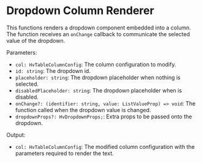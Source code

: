 

<Meta
  of={TableRenderersStories}
  title="Visualizations/Table/Table Renderers/Dropdown Column Renderer"
/>

# Dropdown Column Renderer

This functions renders a dropdown component embedded into a column. The function receives an `onChange` callback to communicate the selected value of the dropdown.

Parameters:

- `col: HvTableColumnConfig`: The column configuration to modify.
- `id: string`: The dropdown id.
- `placeholder: string`: The dropdown placeholder when nothing is selected.
- `disabledPlaceholder: string`: The dropdown placeholder when is disabled.
- `onChange?: (identifier: string, value: ListValueProp) => void`: The function called when the dropdown value is changed.
- `dropdownProps?: HvDropdownProps;`: Extra props to be passed onto the dropdown.

Output:

- `col: HvTableColumnConfig`: The modified column configuration with the parameters required to render the text.

<Canvas of={TableRenderersStories.DropdownColumnRendererStory} />
